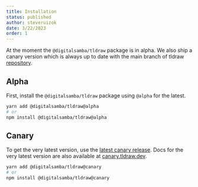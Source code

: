```yaml
---
title: Installation
status: published
author: steveruizok
date: 3/22/2023
order: 1
---
```


At the moment the `@digitalsamba/tldraw` package is in alpha. We also ship a canary version which is always up to date with the main branch of tldraw [repository](https://github.com/tldraw/tldraw).

## Alpha

First, install the `@digitalsamba/tldraw` package using `@alpha` for the latest.

```bash
yarn add @digitalsamba/tldraw@alpha
# or
npm install @digitalsamba/tldraw@alpha
```

## Canary

To get the very latest version, use the [latest canary release](https://www.npmjs.com/package/@digitalsamba/tldraw?activeTab=versions). Docs for the very latest version are also available at [canary.tldraw.dev](https://canary.tldraw.dev).

```bash
yarn add @digitalsamba/tldraw@canary
# or
npm install @digitalsamba/tldraw@canary
```